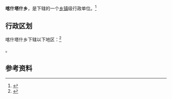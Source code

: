 {{中国乡级行政区|65/32/21/210/000}}

'''喀什塔什乡'''，是{{PRC admin/fullname|65/32/21/210/000|3}}下辖的一个[[乡镇|乡镇]]级行政单位。<ref>{{PRC admin/ref sgc|{{PRC admin/parent|65/32/21/210/000}}}}</ref>

== 行政区划 ==

喀什塔什乡下辖以下地区：<ref>{{PRC admin/ref sgc|65/32/21/210/000}}</ref>

{{PRC admin/children|65/32/21/210/000}}。

== 参考资料 ==

{{reflist}}

{{行政区划小作品}}
{{PRC admin/navcat|65/32/21/210/000}}